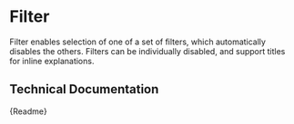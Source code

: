 

<Meta title="Components/Interactive/Filter" component={CmFilter} />

# Filter

Filter enables selection of one of a set of filters, which automatically disables the others.
Filters can be individually disabled, and support titles for inline explanations.

<Canvas>
	<CmFilter
		activeFilterIndex={1}
		filters={[
			{ label: 'Filter 1', value: '1' },
			{ label: 'Filter 2', value: '2' },
			{ label: 'Disabled Filter', value: '3', disabled: true },
		]}
	/>
</Canvas>

## Technical Documentation

<Description>{Readme}</Description>
